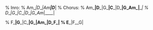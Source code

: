 \section{Der Traum vom Fliegen - Alexandra}

% Inro:
% Am__|D___|Am__|D___|
% Chorus:
% Am___|D___|G___|C___|D___|G_Am_|____|
% D___|G___|C___|D___|G_Am_|____|

% F___|G___|C___|__G_|Am___|D_F_|
% E___|F__G|
\begin{verbatim}
Intro: Am D Am D

Am        D
An einem Baum
G               C
In dem Park der grossen Stadt
D                          G     Am
Hing unter tausenden Blättern ein Blatt
                   D
Sang der Nachtwind in den Bäumen
G               C
Wiegte sich das Blatt in Träumen
D              G          Am
Von der weiten herrlichen Welt

Refr
F              G              C   G
Könnt ich nur einmal wie der Wind
Am D F E
Flie   gen
F       G      C             
Mit den Wolken übers Meer
         E     C           
Ach mein Leben gäb ich her
           G  F  G
Könnt ich Flie   gen
              F Am  D
Könnt ich Fliegen


Am           D
Bald kam der Herbst
G                   C
Gab dem Blatt sein schönstes Kleid
D                   G            Am
Doch es klagte den Wolken sein Leid:
                   D
"Bleiben muss ich und verblühen
G                  C
Könnt ich mit den Schwänen ziehen
D               G             Am
Dorthin wo der Sommer nie vergeht..."

Refr
F            G                      C
Da rief der Herbstwind: "Du sollst fliegen! 
Am D F E      F
Flie   gen!"
       G        C                     
Und er riss vom Baum das Blatt
         E             D 
trieb es in die große Stadt
         G C G
ließ es flie gen, ließ es
  F  Am    D 
Flie gen
 
Am           D
Kurz war das Glück
G             C
Müde sank das Blatt hinab
D                    G           Am
Auf die Straße, sein regennasses Grab
           D
Schon am Ende seines Lebens
G               C
Rief das kleine Blatt vergebens
D               G         Am
Zu den stummen Häusern hinauf:
F           C    G              C   E
Könnt ich nur einmal noch im Wind
Am D F  E
Flie    gen!
F        G      C
Flög ich hin zu meinem Baum
        E     C
Und vergessen wär der Traum
     G F  G
Vom Flie  gen
       F  Am
Vom Flie  gen...
\end{verbatim}
